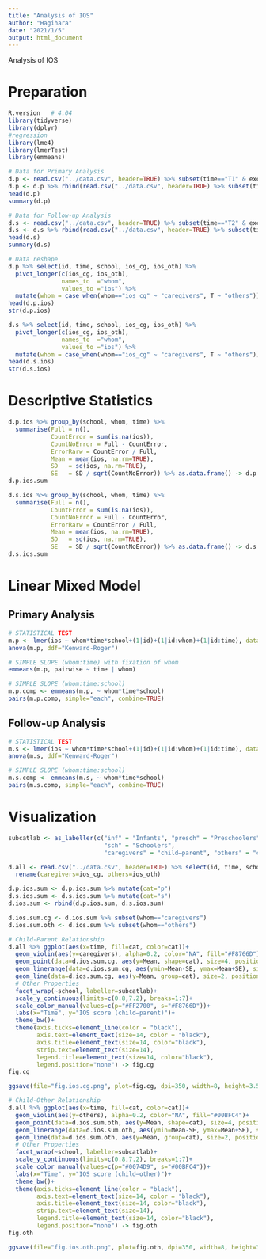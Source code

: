 ---
title: "Analysis of IOS"
author: "Hagihara"
date: "2021/1/5"
output: html_document
---

<style type="text/css">
.main-container {
     max-width: 1800px;
     margin-left: auto;
     margin-right: auto;
}
</style>


Analysis of IOS


# Preparation
```{r include=FALSE}
R.version   # 4.04
library(tidyverse)
library(dplyr)
#regression
library(lme4)
library(lmerTest)
library(emmeans)
```

```{r}
# Data for Primary Analysis
d.p <- read.csv("../data.csv", header=TRUE) %>% subset(time=="T1" & excludeT1T2!="excluded")
d.p <- d.p %>% rbind(read.csv("../data.csv", header=TRUE) %>% subset(time=="T2"))
head(d.p)
summary(d.p)

# Data for Follow-up Analysis
d.s <- read.csv("../data.csv", header=TRUE) %>% subset(time=="T2" & excludeT2T3!="excluded")
d.s <- d.s %>% rbind(read.csv("../data.csv", header=TRUE) %>% subset(time=="T3"))
head(d.s)
summary(d.s)
```

```{r}
# Data reshape
d.p %>% select(id, time, school, ios_cg, ios_oth) %>% 
  pivot_longer(c(ios_cg, ios_oth),
               names_to  ="whom",
               values_to ="ios") %>%
  mutate(whom = case_when(whom=="ios_cg" ~ "caregivers", T ~ "others")) ->d.p.ios
head(d.p.ios)
str(d.p.ios)

d.s %>% select(id, time, school, ios_cg, ios_oth) %>% 
  pivot_longer(c(ios_cg, ios_oth),
               names_to  ="whom",
               values_to ="ios") %>%
  mutate(whom = case_when(whom=="ios_cg" ~ "caregivers", T ~ "others")) ->d.s.ios
head(d.s.ios)
str(d.s.ios)
```



# Descriptive Statistics
```{r}
d.p.ios %>% group_by(school, whom, time) %>% 
  summarise(Full = n(),
            CountError = sum(is.na(ios)),
            CountNoError = Full - CountError,
            ErrorRarw = CountError / Full,
            Mean = mean(ios, na.rm=TRUE),
            SD   = sd(ios, na.rm=TRUE),
            SE   = SD / sqrt(CountNoError)) %>% as.data.frame() -> d.p.ios.sum
d.p.ios.sum

d.s.ios %>% group_by(school, whom, time) %>% 
  summarise(Full = n(),
            CountError = sum(is.na(ios)),
            CountNoError = Full - CountError,
            ErrorRarw = CountError / Full,
            Mean = mean(ios, na.rm=TRUE),
            SD   = sd(ios, na.rm=TRUE),
            SE   = SD / sqrt(CountNoError)) %>% as.data.frame() -> d.s.ios.sum
d.s.ios.sum
```



# Linear Mixed Model 

## Primary Analysis
```{r R.options = list(width = 1800)}
# STATISTICAL TEST
m.p <- lmer(ios ~ whom*time*school+(1|id)+(1|id:whom)+(1|id:time), data=d.p.ios)
anova(m.p, ddf="Kenward-Roger")

# SIMPLE SLOPE (whom:time) with fixation of whom
emmeans(m.p, pairwise ~ time | whom)

# SIMPLE SLOPE (whom:time:school) 
m.p.comp <- emmeans(m.p, ~ whom*time*school)
pairs(m.p.comp, simple="each", combine=TRUE)
```


## Follow-up Analysis
```{r R.options = list(width = 1800)}
# STATISTICAL TEST
m.s <- lmer(ios ~ whom*time*school+(1|id)+(1|id:whom)+(1|id:time), data=d.s.ios)
anova(m.s, ddf="Kenward-Roger")

# SIMPLE SLOPE (whom:time:school) 
m.s.comp <- emmeans(m.s, ~ whom*time*school)
pairs(m.s.comp, simple="each", combine=TRUE)
```



# Visualization
```{r}
subcatlab <- as_labeller(c("inf" = "Infants", "presch" = "Preschoolers", 
                           "sch" = "Schoolers",
                           "caregivers" = "child–parent", "others" = "child–other"))

d.all <- read.csv("../data.csv", header=TRUE) %>% select(id, time, school, ios_cg, ios_oth) %>% 
  rename(caregivers=ios_cg, others=ios_oth)

d.p.ios.sum <- d.p.ios.sum %>% mutate(cat="p")
d.s.ios.sum <- d.s.ios.sum %>% mutate(cat="s")
d.ios.sum <- rbind(d.p.ios.sum, d.s.ios.sum)

d.ios.sum.cg <- d.ios.sum %>% subset(whom=="caregivers")
d.ios.sum.oth <- d.ios.sum %>% subset(whom=="others")
```

```{r}
# Child-Parent Relationship
d.all %>% ggplot(aes(x=time, fill=cat, color=cat))+
  geom_violin(aes(y=caregivers), alpha=0.2, color="NA", fill="#F8766D")+
  geom_point(data=d.ios.sum.cg, aes(y=Mean, shape=cat), size=4, position=position_dodge(width=0.6))+
  geom_linerange(data=d.ios.sum.cg, aes(ymin=Mean-SE, ymax=Mean+SE), size=1.5, position=position_dodge(width=0.6))+
  geom_line(data=d.ios.sum.cg, aes(y=Mean, group=cat), size=2, position=position_dodge(width=0.6))+
  # Other Properties
  facet_wrap(~school, labeller=subcatlab)+
  scale_y_continuous(limits=c(0.8,7.2), breaks=1:7)+
  scale_color_manual(values=c(p="#FF2700", s="#F8766D"))+
  labs(x="Time", y="IOS score (child–parent)")+
  theme_bw()+
  theme(axis.ticks=element_line(color = "black"),
        axis.text=element_text(size=14, color = "black"),
        axis.title=element_text(size=14, color="black"),
        strip.text=element_text(size=14),
        legend.title=element_text(size=14, color="black"),
        legend.position="none") -> fig.cg
fig.cg  

ggsave(file="fig.ios.cg.png", plot=fig.cg, dpi=350, width=8, height=3.5)
```

```{r}
# Child-Other Relationship
d.all %>% ggplot(aes(x=time, fill=cat, color=cat))+
  geom_violin(aes(y=others), alpha=0.2, color="NA", fill="#00BFC4")+
  geom_point(data=d.ios.sum.oth, aes(y=Mean, shape=cat), size=4, position=position_dodge(width=0.6))+
  geom_linerange(data=d.ios.sum.oth, aes(ymin=Mean-SE, ymax=Mean+SE), size=1.5, position=position_dodge(width=0.6))+
  geom_line(data=d.ios.sum.oth, aes(y=Mean, group=cat), size=2, position=position_dodge(width=0.6))+
  # Other Properties
  facet_wrap(~school, labeller=subcatlab)+
  scale_y_continuous(limits=c(0.8,7.2), breaks=1:7)+
  scale_color_manual(values=c(p="#0074D9", s="#00BFC4"))+
  labs(x="Time", y="IOS score (child–other)")+
  theme_bw()+
  theme(axis.ticks=element_line(color = "black"),
        axis.text=element_text(size=14, color = "black"),
        axis.title=element_text(size=14, color="black"),
        strip.text=element_text(size=14),
        legend.title=element_text(size=14, color="black"),
        legend.position="none") -> fig.oth
fig.oth

ggsave(file="fig.ios.oth.png", plot=fig.oth, dpi=350, width=8, height=3.5)
```


